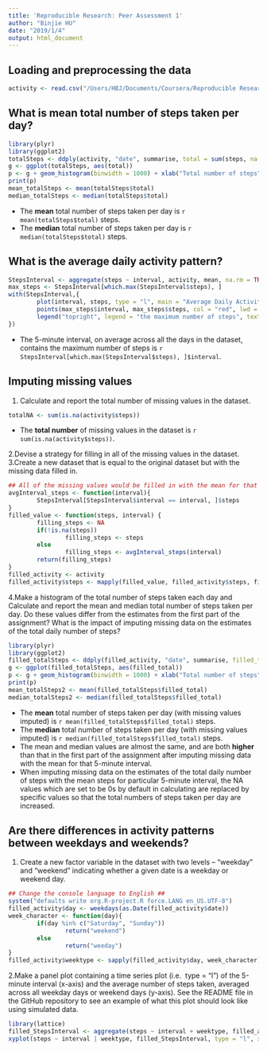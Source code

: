 ```yaml
---
title: 'Reproducible Research: Peer Assessment 1'
author: "Binjie HU"
date: "2019/1/4"
output: html_document
---
```


## Loading and preprocessing the data

```r
activity <- read.csv("/Users/HBJ/Documents/Coursera/Reproducible Research/Project 1/activity.csv", header = TRUE)
```

## What is mean total number of steps taken per day?

```r
library(plyr)
library(ggplot2)
totalSteps <- ddply(activity, "date", summarise, total = sum(steps, na.rm = TRUE))
g <- ggplot(totalSteps, aes(total))
p <- g + geom_histogram(binwidth = 1000) + xlab("Total number of steps") + ylab("Frequency") + labs(title = "Histogram of total steps taken per day") 
print(p)
mean_totalSteps <- mean(totalSteps$total)
median_totalSteps <- median(totalSteps$total)
```

* The **mean** total number of steps taken per day is `r mean(totalSteps$total)` steps.
* The **median** total number of steps taken per day is `r median(totalSteps$total)` steps.

## What is the average daily activity pattern?

```r
StepsInterval <- aggregate(steps ~ interval, activity, mean, na.rm = TRUE)
max_steps <- StepsInterval[which.max(StepsInterval$steps), ]
with(StepsInterval,{
        plot(interval, steps, type = "l", main = "Average Daily Activity Pattern", xlab = "5-minute interval", ylab = "Average number of steps taken")
        points(max_steps$interval, max_steps$steps, col = "red", lwd = 2, pch = 19)
        legend("topright", legend = "the maximum number of steps", text.col = "red", cex = 0.5, bty = "n")
})
```

* The 5-minute interval, on average across all the days in the dataset, contains the maximum number of steps is  `r StepsInterval[which.max(StepsInterval$steps), ]$interval`.

## Imputing missing values
1. Calculate and report the total number of missing values in the dataset.
```r
totalNA <- sum(is.na(activity$steps))
```

* The **total number** of missing values in the dataset is `r sum(is.na(activity$steps))`.

2.Devise a strategy for filling in all of the missing values in the dataset. 
3.Create a new dataset that is equal to the original dataset but with the missing data filled in.
```r
## All of the missing values would be filled in with the mean for that 5-minute interval ##
avgInterval_steps <- function(interval){
        StepsInterval[StepsInterval$interval == interval, ]$steps
}
filled_value <- function(steps, interval) {
        filling_steps <- NA
        if(!is.na(steps))
                filling_steps <- steps
        else
                filling_steps <- avgInterval_steps(interval)
        return(filling_steps)
}
filled_activity <- activity
filled_activity$steps <- mapply(filled_value, filled_activity$steps, filled_activity$interval)
```

4.Make a histogram of the total number of steps taken each day and Calculate and report the mean and median total number of steps taken per day. Do these values differ from the estimates from the first part of the assignment? What is the impact of imputing missing data on the estimates of the total daily number of steps?

```r
library(plyr)
library(ggplot2)
filled_totalSteps <- ddply(filled_activity, "date", summarise, filled_total = sum(steps))
g <- ggplot(filled_totalSteps, aes(filled_total))
p <- g + geom_histogram(binwidth = 1000) + xlab("Total number of steps") + ylab("Frequency") + labs(title = "Histogram of total steps taken per day (Missing values imputed)") 
print(p)
mean_totalSteps2 <- mean(filled_totalSteps$filled_total)
median_totalSteps2 <- median(filled_totalSteps$filled_total)
```

* The **mean** total number of steps taken per day (with missing values imputed) is `r mean(filled_totalSteps$filled_total)` steps.
* The **median** total number of steps taken per day (with missing values imputed) is `r median(filled_totalSteps$filled_total)` steps.
* The mean and median values are almost the same, and are both **higher** than that in the first part of the assignment after imputing missing data with the mean for that 5-minute interval. 
* When imputing missing data on the estimates of the total daily number of steps with the mean steps for particular 5-minute interval, the NA values which are set to be 0s by default in calculating are replaced by specific values so that the total numbers of steps taken per day are increased.

## Are there differences in activity patterns between weekdays and weekends?

1. Create a new factor variable in the dataset with two levels – “weekday” and “weekend” indicating whether a given date is a weekday or weekend day.

```r
## Change the console language to English ##
system("defaults write org.R-project.R force.LANG en_US.UTF-8")
filled_activity$day <- weekdays(as.Date(filled_activity$date))
week_character <- function(day){
        if(day %in% c("Saturday", "Sunday"))
                return("weekend")
        else
                return("weeday")
}
filled_activity$weektype <- sapply(filled_activity$day, week_character)
```

2.Make a panel plot containing a time series plot (i.e. 
type = "l") of the 5-minute interval (x-axis) and the average number of steps taken, averaged across all weekday days or weekend days (y-axis). See the README file in the GitHub repository to see an example of what this plot should look like using simulated data.

```r
library(lattice)
filled_StepsInterval <- aggregate(steps ~ interval + weektype, filled_activity, mean, na.rm = TRUE)
xyplot(steps ~ interval | weektype, filled_StepsInterval, type = "l", xlab = "the 5-minute interval", ylab = "the average number of steps", main = "Average Daily Activity Pattern Between Weekdays and Weekends", layout = c(1,2))
```

